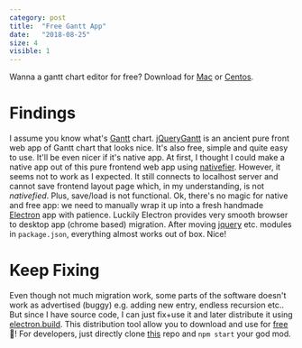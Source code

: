```yaml
---
category: post
title:  "Free Gantt App"
date:   "2018-08-25"
size: 4
visible: 1
---
```


Wanna a gantt chart editor for free? Download for [Mac](https://github.com/daizeng1984/jQueryGantt/releases/download/HEAD/jQueryGantt-1.0.0.dmg) or [Centos](https://github.com/daizeng1984/jQueryGantt/releases/download/HEAD/jQueryGantt-1.0.0.x86_64.zip).

# Findings
I assume you know what's [Gantt](https://en.wikipedia.org/wiki/Gantt_chart) chart. [jQueryGantt](https://github.com/robicch/jQueryGantt) is an ancient pure front web app of Gantt chart that looks nice. It's also free, simple and quite easy to use. It'll be even nicer if it's native app. At first, I thought I could make a native app out of this pure frontend web app using [nativefier](https://github.com/jiahaog/nativefier). However, it seems not to work as I expected. It still connects to localhost server and cannot save frontend layout page which, in my understanding, is not *nativefied*. Plus, save/load is not functional. Ok, there's no magic for native and free app: we need to manually wrap it up into a fresh handmade [Electron](https://electronjs.org/) app with patience. Luckily Electron provides very smooth browser to desktop app (chrome based) migration. After moving [jquery](https://jquery.com/) etc. modules in `package.json`, everything almost works out of box. Nice!

# Keep Fixing
Even though not much migration work, some parts of the software doesn't work as advertised (buggy) e.g. adding new entry, endless recursion etc.. But since I have source code, I can just fix+use it and later distribute it using [electron.build](https://www.electron.build/). This distribution tool allow you to download and use for [free](https://github.com/daizeng1984/jQueryGantt/releases) 🙌!
For developers, just directly clone [this](https://github.com/daizeng1984/jQueryGantt) repo and `npm start` your god mod.
